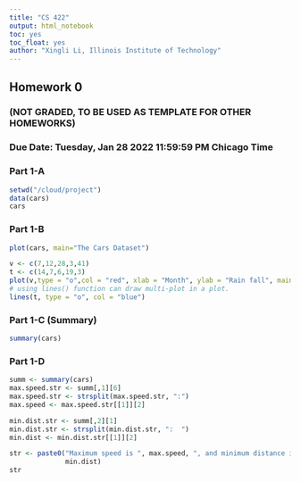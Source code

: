 ```yaml
---
title: "CS 422"
output: html_notebook
toc: yes
toc_float: yes
author: "Xingli Li, Illinois Institute of Technology"
---
```


```{=html}
<!-- More information in R Markdown can be found at:/media/eric/Data/IIT/CS422/homwork/cs422/cs422_hw
1. https://www.ssc.wisc.edu/sscc/pubs/RFR/RFR_RMarkdown.html  This is 
   the place to start since it is a short tutorial.
2. https://rmarkdown.rstudio.com/index.html This contains a longer 
   tutorial.  Take a look at the cheatsheet in /media/eric/Data/IIT/CS422/homwork/cs422/cs422_hw
   https://rmarkdown.rstudio.com/lesson-15.html, it is a concise 
   reference of R Markdown on two pages.
<-->
```
## Homework 0

### (NOT GRADED, TO BE USED AS TEMPLATE FOR OTHER HOMEWORKS)

### Due Date: Tuesday, Jan 28 2022 11:59:59 PM Chicago Time

### Part 1-A

```r
setwd("/cloud/project")
data(cars)
cars
```

### Part 1-B

```r
plot(cars, main="The Cars Dataset")

v <- c(7,12,28,3,41)
t <- c(14,7,6,19,3)
plot(v,type = "o",col = "red", xlab = "Month", ylab = "Rain fall", main = "Rain fall chart")
# using lines() function can draw multi-plot in a plot.
lines(t, type = "o", col = "blue")
```

### Part 1-C (Summary)

```r
summary(cars)
```

### Part 1-D

```r
summ <- summary(cars)
max.speed.str <- summ[,1][6]
max.speed.str <- strsplit(max.speed.str, ":")
max.speed <- max.speed.str[[1]][2]

min.dist.str <- summ[,2][1]
min.dist.str <- strsplit(min.dist.str, ":  ")
min.dist <- min.dist.str[[1]][2]

str <- paste0("Maximum speed is ", max.speed, ", and minimum distance is ", 
              min.dist)
str
```
